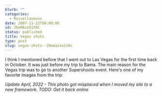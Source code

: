 ```yaml
---
blurb: ""
categories:
  - Miscellaneous
date: 2007-11-22T00:00:00
id: 20eMAzxO1X8C
status: published
title: Vegas shots
type: post
slug: vegas-shots--20emazxo1x8c
---
```


I think I mentioned before that I went out to Las Vegas for the first time back in October. It was just before my trip to Bama. The
main reason for the Vegas trip was to go to another Supershoots event. Here's one of my favorite images from the trip:

_Update April, 2022 - This photo got misplaced when I moved my site to a new framework. TODO: Get it back online_



